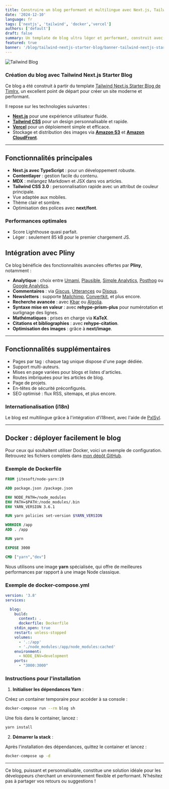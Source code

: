 ```yaml
---
title: Construire un blog performant et multilingue avec Next.js, Tailwind et Docker
date: '2024-12-10'
language: fr
tags: ['nextjs', 'tailwind', 'docker','vercel']
authors: ['default']
draft: false
summary: Un template de blog ultra léger et performant, construit avec Tailwind CSS, Next.js et Docker, offrant une expérience fluide et multilingue.
featured: true
banner: '/blog/tailwind-nextjs-starter-blog/banner-tailwind-nextjs-starter-blog.png?format=auto'
---
```


![Tailwind Blog](https://d2mezi5ylxaxvl.cloudfront.net/blog/tailwind-nextjs-starter-blog/tailwind-blog.png?format=auto)

### Création du blog avec Tailwind Next.js Starter Blog

Ce blog a été construit à partir du template [Tailwind Next.js Starter Blog de Timlrx](https://github.com/timlrx/tailwind-nextjs-starter-blog), un excellent point de départ pour créer un site moderne et performant.

Il repose sur les technologies suivantes :

- **[Next.js](https://nextjs.org/)** pour une expérience utilisateur fluide.
- **[Tailwind CSS](https://tailwindcss.com/)** pour un design personnalisable et rapide.
- **[Vercel](https://vercel.com/)** pour un déploiement simple et efficace.
- Stockage et distribution des images via **[Amazon S3](https://aws.amazon.com/s3/)** et **[Amazon CloudFront](https://aws.amazon.com/fr/cloudfront/)**.

---

## Fonctionnalités principales

- **Next.js avec TypeScript** : pour un développement robuste.
- **Contentlayer** : gestion facile du contenu.
- **MDX** : mélangez Markdown et JSX dans vos articles.
- **Tailwind CSS 3.0** : personnalisation rapide avec un attribut de couleur principale.
- Vue adaptée aux mobiles.
- Thème clair et sombre.
- Optimisation des polices avec **next/font**.

### Performances optimales

- Score Lighthouse quasi parfait.
- Léger : seulement 85 kB pour le premier chargement JS.

<FancyBoxImage 
  src="https://d2mezi5ylxaxvl.cloudfront.net/blog/tailwind-nextjs-starter-blog/performances-culturedevops.png?format=auto" 
  alt="Rapport Lighthouse" 
/>
---

## Intégration avec **Pliny**

Ce blog bénéficie des fonctionnalités avancées offertes par **Pliny**, notamment :

- **Analytique** : choix entre [Umami](https://umami.is/), [Plausible](https://plausible.io/), [Simple Analytics](https://simpleanalytics.com/), [Posthog](https://posthog.com/) ou [Google Analytics](https://analytics.google.com/analytics/web/).
- **Commentaires** : via [Giscus](https://giscus.app/), [Utterances](https://utteranc.es/) ou [Disqus](https://disqus.com/).
- **Newsletters** : supporte [Mailchimp](https://mailchimp.com/), [Convertkit](https://convertkit.com/), et plus encore.
- **Recherche avancée** : avec [Kbar](https://kbar.vercel.app/) ou [Algolia](https://www.algolia.com/).
- **Syntaxe mise en valeur** : avec **rehype-prism-plus** pour numérotation et surlignage des lignes.
- **Mathématiques** : prises en charge via **KaTeX**.
- **Citations et bibliographies** : avec **rehype-citation**.
- **Optimisation des images** : grâce à **next/image**.

---

## Fonctionnalités supplémentaires

- Pages par tag : chaque tag unique dispose d'une page dédiée.
- Support multi-auteurs.
- Mises en page variées pour blogs et listes d'articles.
- Routes imbriquées pour les articles de blog.
- Page de projets.
- En-têtes de sécurité préconfigurés.
- SEO optimisé : flux RSS, sitemaps, et plus encore.

### Internationalisation (i18n)

Le blog est multilingue grâce à l'intégration d'i18next, avec l'aide de [PxlSyl](https://github.com/PxlSyl/tailwind-nextjs-starter-blog-i18n).

---

## Docker : déployer facilement le blog

Pour ceux qui souhaitent utiliser Docker, voici un exemple de configuration. Retrouvez les fichiers complets dans [mon dépôt GitHub](https://github.com/CultureDevOps/blog).

### Exemple de Dockerfile

```dockerfile
FROM jitesoft/node-yarn:19

ADD package.json /package.json

ENV NODE_PATH=/node_modules
ENV PATH=$PATH:/node_modules/.bin
ENV YARN_VERSION 3.6.1

RUN yarn policies set-version $YARN_VERSION

WORKDIR /app
ADD . /app

RUN yarn

EXPOSE 3000

CMD ["yarn","dev"]
```

Nous utilisons une image **yarn** spécialisée, qui offre de meilleures performances par rapport à une image Node classique.

### Exemple de docker-compose.yml

```yml
version: '3.8'
services:

  blog:
    build:
      context: .
      dockerfile: Dockerfile
    stdin_open: true
    restart: unless-stopped
    volumes:
      - '.:/app'
      - './node_modules:/app/node_modules:cached'
    environment:
      - NODE_ENV=development
    ports:
      - "3000:3000"
```

### Instructions pour l'installation

1. **Initialiser les dépendances Yarn** :
   
Créez un container temporaire pour accéder à sa console :
```bash
docker-compose run --rm blog sh
```
Une fois dans le container, lancez :
```bash
yarn install
```

2. **Démarrer la stack** :
   
Après l'installation des dépendances, quittez le container et lancez :
```bash
docker-compose up -d
```

---

Ce blog, puissant et personnalisable, constitue une solution idéale pour les développeurs cherchant un environnement flexible et performant. N'hésitez pas à partager vos retours ou suggestions !

